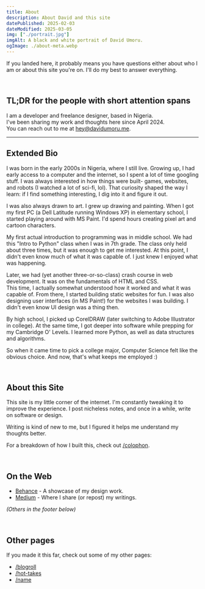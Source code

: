 ```yaml
---
title: About
description: About David and this site
datePublished: 2025-02-03
dateModified: 2025-03-05
img: ["./portrait.jpg"]
imgAlt: A black and white portrait of David Umoru.
ogImage: ./about-meta.webp
---
```


If you landed here, it probably means you have questions either about who I am
or about this site you're on. I'll do my best to answer everything.

&nbsp;

## TL;DR for the people with short attention spans  

I am a developer and freelance designer, based in Nigeria.  
I've been sharing my work and thoughts here since April 2024.  
You can reach out to me at hey@davidumoru.me.  

***

## Extended Bio  

I was born in the early 2000s in Nigeria, where I still live.
Growing up, I had early access to a computer and the internet, so I spent a lot of time googling stuff.
I was always interested in how things were built- games, websites, and robots (I watched a lot of sci-fi, lol).
That curiosity shaped the way I learn: if I find something interesting, I dig into it and figure it out.

I was also always drawn to art. I grew up drawing and painting.
When I got my first PC (a Dell Latitude running Windows XP) in elementary school,
I started playing around with MS Paint. I'd spend hours creating pixel art and cartoon characters.

My first actual introduction to programming was in middle school.
We had this "Intro to Python" class when I was in 7th grade.
The class only held about three times, but it was enough to get me interested.
At this point, I didn't even know much of what it was capable of. I just knew I enjoyed what was happening.

Later, we had (yet another three-or-so-class) crash course in web development.
It was on the fundamentals of HTML and CSS.  
This time, I actually somewhat understood how it worked and what it was capable of.
From there, I started building static websites for fun.
I was also designing user interfaces (in MS Paint!) for the websites I was building.
I didn't even know UI design was a thing then.

By high school, I picked up CorelDRAW (later switching to Adobe Illustrator in college).
At the same time, I got deeper into software while prepping for my Cambridge O' Levels.
I learned more Python, as well as data structures and algorithms.

So when it came time to pick a college major, Computer Science felt like the obvious choice.
And now, that's what keeps me employed :)

&nbsp;  

## About this Site  

This site is my little corner of the internet. I'm constantly tweaking it to improve the experience.
I post nicheless notes, and once in a while, write on software or design.

Writing is kind of new to me, but I figured it helps me understand my thoughts better.

For a breakdown of how I built this, check out [/colophon](/colophon).

&nbsp;  

## On the Web  

- [Behance](https://www.behance.net/davidumoru/) - A showcase of my design work.  
- [Medium](https://medium.com/@davidumoru) - Where I share (or repost) my writings.  

_(Others in the footer below)_  

&nbsp;  

## Other pages

If you made it this far, check out some of my other pages:

- [/blogroll](/blogroll)
- [/hot-takes](/hot-takes)
- [/name](/name)

